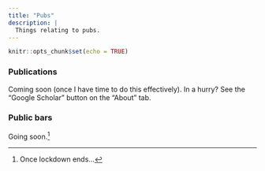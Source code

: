 ```yaml
---
title: "Pubs"
description: | 
  Things relating to pubs.
---
```


```r
knitr::opts_chunk$set(echo = TRUE)
```

### Publications
Coming soon (once I have time to do this effectively).
In a hurry? See the "Google Scholar" button on the "About" tab.

### Public bars
Going soon.^[Once lockdown ends...]